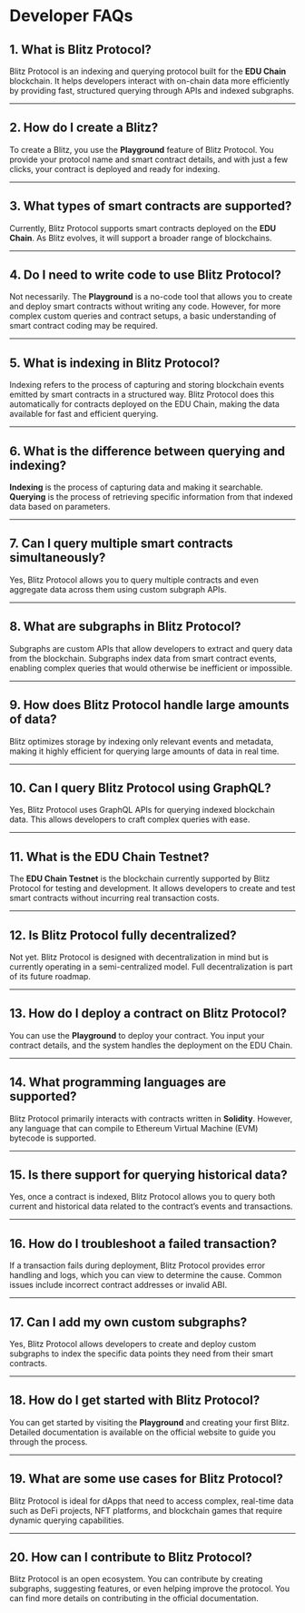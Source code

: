 # Developer FAQs

## 1. **What is Blitz Protocol?**
Blitz Protocol is an indexing and querying protocol built for the **EDU Chain** blockchain. It helps developers interact with on-chain data more efficiently by providing fast, structured querying through APIs and indexed subgraphs.

---

## 2. **How do I create a Blitz?**
To create a Blitz, you use the **Playground** feature of Blitz Protocol. You provide your protocol name and smart contract details, and with just a few clicks, your contract is deployed and ready for indexing.

---

## 3. **What types of smart contracts are supported?**
Currently, Blitz Protocol supports smart contracts deployed on the **EDU Chain**. As Blitz evolves, it will support a broader range of blockchains.

---

## 4. **Do I need to write code to use Blitz Protocol?**
Not necessarily. The **Playground** is a no-code tool that allows you to create and deploy smart contracts without writing any code. However, for more complex custom queries and contract setups, a basic understanding of smart contract coding may be required.

---

## 5. **What is indexing in Blitz Protocol?**
Indexing refers to the process of capturing and storing blockchain events emitted by smart contracts in a structured way. Blitz Protocol does this automatically for contracts deployed on the EDU Chain, making the data available for fast and efficient querying.

---

## 6. **What is the difference between querying and indexing?**
**Indexing** is the process of capturing data and making it searchable. **Querying** is the process of retrieving specific information from that indexed data based on parameters.

---

## 7. **Can I query multiple smart contracts simultaneously?**
Yes, Blitz Protocol allows you to query multiple contracts and even aggregate data across them using custom subgraph APIs.

---

## 8. **What are subgraphs in Blitz Protocol?**
Subgraphs are custom APIs that allow developers to extract and query data from the blockchain. Subgraphs index data from smart contract events, enabling complex queries that would otherwise be inefficient or impossible.

---

## 9. **How does Blitz Protocol handle large amounts of data?**
Blitz optimizes storage by indexing only relevant events and metadata, making it highly efficient for querying large amounts of data in real time.

---

## 10. **Can I query Blitz Protocol using GraphQL?**
Yes, Blitz Protocol uses GraphQL APIs for querying indexed blockchain data. This allows developers to craft complex queries with ease.

---

## 11. **What is the EDU Chain Testnet?**
The **EDU Chain Testnet** is the blockchain currently supported by Blitz Protocol for testing and development. It allows developers to create and test smart contracts without incurring real transaction costs.

---

## 12. **Is Blitz Protocol fully decentralized?**
Not yet. Blitz Protocol is designed with decentralization in mind but is currently operating in a semi-centralized model. Full decentralization is part of its future roadmap.

---

## 13. **How do I deploy a contract on Blitz Protocol?**
You can use the **Playground** to deploy your contract. You input your contract details, and the system handles the deployment on the EDU Chain.

---

## 14. **What programming languages are supported?**
Blitz Protocol primarily interacts with contracts written in **Solidity**. However, any language that can compile to Ethereum Virtual Machine (EVM) bytecode is supported.

---

## 15. **Is there support for querying historical data?**
Yes, once a contract is indexed, Blitz Protocol allows you to query both current and historical data related to the contract’s events and transactions.

---

## 16. **How do I troubleshoot a failed transaction?**
If a transaction fails during deployment, Blitz Protocol provides error handling and logs, which you can view to determine the cause. Common issues include incorrect contract addresses or invalid ABI.

---

## 17. **Can I add my own custom subgraphs?**
Yes, Blitz Protocol allows developers to create and deploy custom subgraphs to index the specific data points they need from their smart contracts.

---

## 18. **How do I get started with Blitz Protocol?**
You can get started by visiting the **Playground** and creating your first Blitz. Detailed documentation is available on the official website to guide you through the process.

---

## 19. **What are some use cases for Blitz Protocol?**
Blitz Protocol is ideal for dApps that need to access complex, real-time data such as DeFi projects, NFT platforms, and blockchain games that require dynamic querying capabilities.

---

## 20. **How can I contribute to Blitz Protocol?**
Blitz Protocol is an open ecosystem. You can contribute by creating subgraphs, suggesting features, or even helping improve the protocol. You can find more details on contributing in the official documentation.
